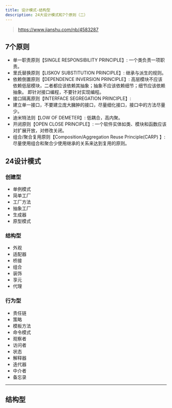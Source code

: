 ```yaml
---
title: 设计模式-结构型
description: 24大设计模式和7个原则（二）
---
```


> https://www.jianshu.com/nb/4583287

## 7个原则

- 单一职责原则【SINGLE RESPONSIBILITY PRINCIPLE】: 一个类负责一项职责。
- 里氏替换原则【LISKOV SUBSTITUTION PRINCIPLE】: 继承与派生的规则。
- 依赖倒置原则【DEPENDENCE INVERSION PRINCIPLE】: 高层模块不应该依赖低层模块，二者都应该依赖其抽象；抽象不应该依赖细节；细节应该依赖抽象。
即针对接口编程，不要针对实现编程。
- 接口隔离原则【INTERFACE SEGREGATION PRINCIPLE】: 
- 建立单一接口，不要建立庞大臃肿的接口，尽量细化接口，接口中的方法尽量少。
- 迪米特法则【LOW OF DEMETER】: 低耦合，高内聚。
- 开闭原则【OPEN CLOSE PRINCIPLE】: 一个软件实体如类、模块和函数应该对扩展开放，对修改关闭。
- 组合/聚合复用原则【Composition/Aggregation Reuse Principle(CARP) 】: 尽量使用组合和聚合少使用继承的关系来达到复用的原则。

## 24设计模式

### 创建型

- 单例模式
- 简单工厂
- 工厂方法
- 抽象工厂
- 生成器
- 原型模式

### 结构型

- 外观
- 适配器
- 桥接
- 组合
- 装饰
- 享元
- 代理

### 行为型

- 责任链
- 策略
- 模板方法
- 命令模式
- 观察者
- 访问者
- 状态
- 解释器
- 迭代器
- 中介者
- 备忘录

---

## 结构型

